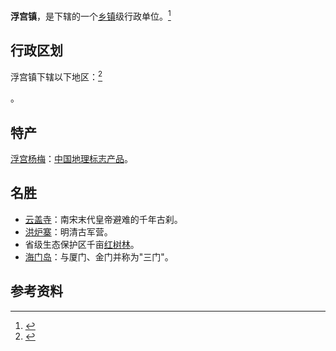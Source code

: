{{中国乡级行政区|35/06/81/104/000
|景观照片文件名       = FugongTiantouVillage.jpg
|景观照片描述         = 浮宫镇田头村
}}

'''浮宫镇'''，是{{PRC admin/fullname|35/06/81/104/000|3}}下辖的一个[[乡镇|乡镇]]级行政单位。<ref>{{PRC admin/ref sgc|{{PRC admin/parent|35/06/81/104/000}}}}</ref>

== 行政区划 ==
浮宫镇下辖以下地区：<ref>{{PRC admin/ref sgc|35/06/81/104/000}}</ref>

{{PRC admin/children|35/06/81/104/000}}。

==特产==
[[浮宫杨梅|浮宫杨梅]]：[[中国地理标志产品|中国地理标志产品]]。

== 名胜 ==
* [[云盖寺|云盖寺]]：南宋末代皇帝避难的千年古刹。
* [[洪炉寨|洪炉寨]]：明清古军营。
* 省级生态保护区千亩[[红树林|红树林]]。
* [[海门岛|海门岛]]：与厦门、金门并称为"三门"。

== 参考资料 ==
{{reflist}}

{{PRC admin/navcat|35/06/81/104/000}}
